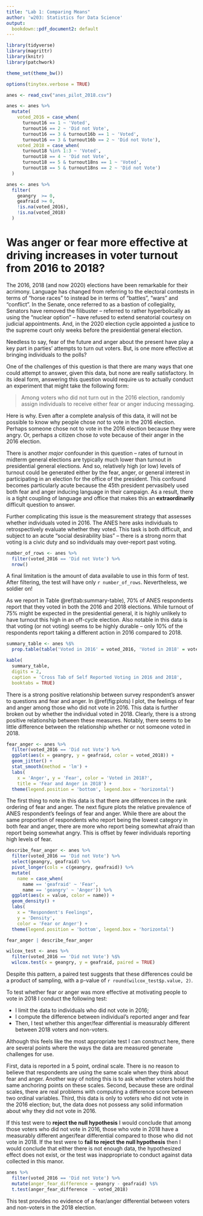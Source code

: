 ```yaml
---
title: "Lab 1: Comparing Means"
author: 'w203: Statistics for Data Science'
output:
  bookdown::pdf_document2: default
---
```


```r
library(tidyverse) 
library(magrittr)
library(knitr)
library(patchwork)

theme_set(theme_bw())

options(tinytex.verbose = TRUE)
```


```r
anes <- read_csv("anes_pilot_2018.csv")
```

```r
anes <- anes %>% 
  mutate(
    voted_2016 = case_when(
      turnout16 == 1 ~ 'Voted', 
      turnout16 == 2 ~ 'Did not Vote', 
      turnout16 == 3 & turnout16b == 1 ~ 'Voted', 
      turnout16 == 3 & turnout16b == 2 ~ 'Did not Vote'), 
    voted_2018 = case_when(
      turnout18 %in% 1:3 ~ 'Voted', 
      turnout18 == 4 ~ 'Did not Vote', 
      turnout18 == 5 & turnout18ns == 1 ~ 'Voted', 
      turnout18 == 5 & turnout18ns == 2 ~ 'Did not Vote')
  )
```

```r
anes <- anes %>% 
  filter(
    geangry  >= 0, 
    geafraid >= 0, 
    !is.na(voted_2016), 
    !is.na(voted_2018)
  )
```

# Was anger or fear more effective at driving increases in voter turnout from 2016 to 2018?

The 2016, 2018 (and now 2020) elections have been remarkable for their acrimony. Language has changed from referring to the electoral contests in terms of "horse races" to instead be in terms of "battles", "wars" and "conflict". In the Senate, once referred to as a bastion of collegiality, Senators have removed the filibuster -- referred to rather hyperbolically as using the "nuclear option" -- have refused to extend senatorial courtesy on judicial appointments. And, in the 2020 election cycle appointed a justice to the supreme court only weeks before the presidential general election. 

Needless to say, fear of the future and anger about the present have play a key part in parties' attempts to turn out voters. But, is one more effective at bringing individuals to the polls? 

One of the challenges of this question is that there are many ways that one could attempt to answer, given this data, but none are really satisfactory. In its ideal form, answering this question would require us to actually conduct an experiment that might take the following form: 

> Among voters who did not turn out in the 2016 election, randomly assign individuals to receive either fear or anger inducing messaging. 

Here is why. Even after a complete analysis of this data, it will not be possible to know why people chose *not* to vote in the 2016 election. Perhaps someone chose not to vote in the 2016 election because they were angry. Or, perhaps a citizen  chose *to* vote because of their anger in the 2016 election. 

There is another *major* confounder in this question -- rates of turnout in midterm general elections are typically much lower than turnout in presidential general elections. And so, relatively high (or low) levels of turnout could be generated either by the fear, anger, or general interest in participating in an election for the office of the president. This confound becomes particularly acute because the 45th president pervasibely used both fear and anger inducing language in their campaign. As a result, there is a tight coupling of language and office that makes this an **extraordinarily** difficult question to answer. 

Further complicating this issue is the measurement strategy that assesses whether individuals voted in 2016. The ANES here asks individuals to retrospectively evaluate whether they voted. This task is both difficult, and subject to an acute "social desirability bias" -- there is a strong norm that voting is a civic duty and so individuals may over-report past voting.

```r
number_of_rows <- anes %>% 
  filter(voted_2016 == 'Did not Vote') %>% 
  nrow()
```


A final limitation is the amount of data available to use in this form of test. After filtering, the test will have only `r number_of_rows`. Nevertheless, we soldier on! 

As we report in Table \@ref(tab:summary-table), 70% of ANES respondents report that they voted in both the 2016 and 2018 elections. While turnout of 75% might be expected in the presidential general, it is highly unlikely to have turnout this high in an off-cycle election. Also notable in this data is that voting (or not voting) seems to be highly durable -- only 10% of the respondents report taking a different action in 2016 compared to 2018. 

```r
summary_table <- anes %$% 
  prop.table(table('Voted in 2016' = voted_2016, 'Voted in 2018' = voted_2018))
```

```r
kable(
  summary_table,
  digits = 2,
  caption = 'Cross Tab of Self Reported Voting in 2016 and 2018', 
  booktabs = TRUE)
```

There is a strong positive relationship between survey respondent's answer to questions and fear and anger. In \@ref(fig:plots) I plot, the feelings of fear and anger among those who did not vote in 2016. This data is further broken out by whether the individual voted in 2018. Clearly, there is a strong positive relationship between these measures. Notably, there seems to be little difference between the relationship whether or not someone voted in 2018. 

```r
fear_anger <- anes %>% 
  filter(voted_2016 == 'Did not Vote') %>% 
  ggplot(aes(x = geangry, y = geafraid, color = voted_2018)) + 
  geom_jitter() + 
  stat_smooth(method = 'lm') + 
  labs(
    x = 'Anger', y = 'Fear', color = 'Voted in 2018?', 
    title = 'Fear and Anger in 2018') + 
  theme(legend.position = 'bottom', legend.box = 'horizontal')
```

The first thing to note in this data is that there are differences in the rank ordering of fear and anger. The next figure plots the relative prevalence of ANES respondent's feelings of fear and anger. While there are about the same proportion of respondents who report being the lowest category in both fear and anger, there are more who report being somewhat afraid than report being somewhat angry. This is offset by fewer individuals reporting high levels of fear. 

```r
describe_fear_anger <- anes %>% 
  filter(voted_2016 == 'Did not Vote') %>% 
  select(geangry, geafraid) %>% 
  pivot_longer(cols = c(geangry, geafraid)) %>% 
  mutate(
    name = case_when(
      name == 'geafraid' ~ 'Fear', 
      name == 'geangry' ~ 'Anger')) %>% 
  ggplot(aes(x = value, color = name)) + 
  geom_density() + 
  labs(
    x = "Respondent's Feelings", 
    y = 'Density',
    color = 'Fear or Anger') + 
  theme(legend.position = 'bottom', legend.box = 'horizontal')
```


```r
fear_anger | describe_fear_anger
```

```r
wilcox_test <- anes %>% 
  filter(voted_2016 == 'Did not Vote') %$% 
  wilcox.test(x = geangry, y = geafraid, paired = TRUE)
```

Despite this pattern, a paired test suggests that these differences could be a product of sampling, with a p-value of `r round(wilcox_test$p.value, 2)`. 

To test whether fear or anger was more effective at motivating people to vote in 2018 I conduct the following test: 

- I limit the data to individuals who did not vote in 2016; 
- I compute the difference between individual's reported anger and fear 
- Then, I test whether this anger/fear differential is measurably different between 2018 voters and non-voters. 

Although this feels like the most appropriate test I can construct here, there are several points where the ways the data are measured generate challenges for use. 

First, data is reported in a 5 point, ordinal scale. There is no reason to believe that respondents are using the same scale when they think about fear and anger. Another way of noting this is to ask whether voters hold the same anchoring points on these scales. Second, because these are ordinal scales, there are real problems with computing a difference score between two ordinal variables. Third, this data is only to voters who did not vote in the 2016 election; but, the data does not possess any solid information about why they did not vote in 2016. 

If this test were to **reject the null hypothesis** I would conclude that among those voters who did not vote in 2016, those who vote in 2018 have a measurably different anger/fear differential compared to those who did not vote in 2018. If the test were to **fail to reject the null hypothesis** then I would conclude that either there is not enough data, the hypothesized effect does not exist, or the test was inappropriate to conduct against data collected in this manor. 

```r
anes %>% 
  filter(voted_2016 == 'Did not Vote') %>% 
  mutate(anger_fear_difference = geangry - geafraid) %$% 
  t.test(anger_fear_difference  ~ voted_2018)
```

This test provides no evidence of a fear/anger differential between voters and non-voters in the 2018 election.